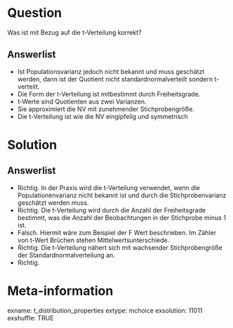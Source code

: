 Question 
======== 

Was ist mit Bezug auf die t-Verteilung korrekt?

Answerlist
----------

* Ist Populationsvarianz jedoch nicht bekannt und muss geschätzt werden, dann ist der Quotient nicht standardnormalverteilt sondern t-verteilt.
* Die Form der t-Verteilung ist mitbestimmt durch Freiheitsgrade.
* t-Werte sind Quotienten aus zwei Varianzen.
* Sie approximiert die NV mit zunehmender Stichprobengröße.
* Die t-Verteilung ist wie die NV eingipfelig und symmetrisch

Solution
========

Answerlist
----------

* Richtig. In der Praxis wird die t-Verteilung verwendet, wenn die Populationenvarianz nicht bekannt ist und durch die Stichprobenvarianz geschätzt werden muss.
* Richtig. Die t-Verteilung wird durch die Anzahl der Freiheitsgrade bestimmt, was die Anzahl der Beobachtungen in der Stichprobe minus 1 ist.
* Falsch. Hiermit wäre zum Beispiel der F Wert beschrieben. Im Zähler von t-Wert Brüchen stehen Mittelwertsunterschiede.
* Richtig. Die t-Verteilung nähert sich mit wachsender Stichprobengröße der Standardnormalverteilung an.
* Richtig. 

Meta-information
================
exname: t_distribution_properties
extype: mchoice 
exsolution: 11011
exshuffle: TRUE
